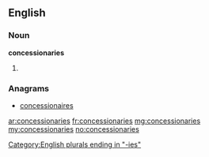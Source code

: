 ==English==

===Noun===
'''concessionaries'''

# {{plural of|[[concessionary]]}}

===Anagrams===
* [[concessionaires#English|concessionaires]]

[[Category:English plurals ending in "-ies"]]

[[ar:concessionaries]]
[[fr:concessionaries]]
[[mg:concessionaries]]
[[my:concessionaries]]
[[no:concessionaries]]